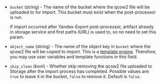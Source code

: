 <!-- Code generated from the comments of the Config struct in post-processor/yandex-import/post-processor.go; DO NOT EDIT MANUALLY -->

- `bucket` (string) - The name of the bucket where the qcow2 file will be uploaded to for import.
  This bucket must exist when the post-processor is run.
  
  If import occurred after Yandex-Export post-processor, artifact already
  in storage service and first paths (URL) is used to, so no need to set this param.

- `object_name` (string) - The name of the object key in `bucket` where the qcow2 file will be copied to import.
  This is a [template engine](/docs/templates/legacy_json_templates/engine).
  Therefore, you may use user variables and template functions in this field.

- `skip_clean` (bool) - Whether skip removing the qcow2 file uploaded to Storage
  after the import process has completed. Possible values are: `true` to
  leave it in the bucket, `false` to remove it. Default is `false`.
